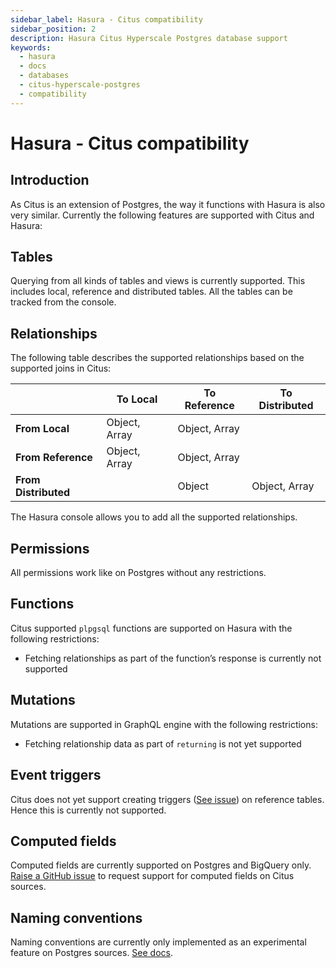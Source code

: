 ```yaml
---
sidebar_label: Hasura - Citus compatibility
sidebar_position: 2
description: Hasura Citus Hyperscale Postgres database support
keywords:
  - hasura
  - docs
  - databases
  - citus-hyperscale-postgres
  - compatibility
---
```


# Hasura - Citus compatibility

## Introduction

As Citus is an extension of Postgres, the way it functions with Hasura
is also very similar. Currently the following features are supported
with Citus and Hasura:

## Tables

Querying from all kinds of tables and views is currently supported. This
includes local, reference and distributed tables. All the tables can be
tracked from the console.

## Relationships

The following table describes the supported relationships based on the
supported joins in Citus:

|                      | To Local      | To Reference  | To Distributed |
|----------------------|---------------|---------------|----------------|
| **From Local**       | Object, Array | Object, Array |                |
| **From Reference**   | Object, Array | Object, Array |                |
| **From Distributed** |               | Object        | Object, Array  |

The Hasura console allows you to add all the supported relationships.

## Permissions

All permissions work like on Postgres without any restrictions.

## Functions

Citus supported `plpgsql` functions are supported on Hasura with the
following restrictions:

-   Fetching relationships as part of the function’s response is
    currently not supported

## Mutations

Mutations are supported in GraphQL engine with the following
restrictions:

-   Fetching relationship data as part of `returning` is not yet
    supported

## Event triggers

Citus does not yet support creating triggers ([See issue](https://github.com/citusdata/citus/issues/4425)) on reference
tables. Hence this is currently not supported.

## Computed fields
Computed fields are currently supported on Postgres and BigQuery only. [Raise a GitHub issue](https://github.com/hasura/graphql-engine/issues/new?assignees=&labels=k%2Fenhancement&template=02_feature_request.md) to request support for computed fields on Citus sources.

## Naming conventions

Naming conventions are currently only implemented as an experimental feature on Postgres sources.
[See docs](/schema/postgres/naming-convention.mdx).
